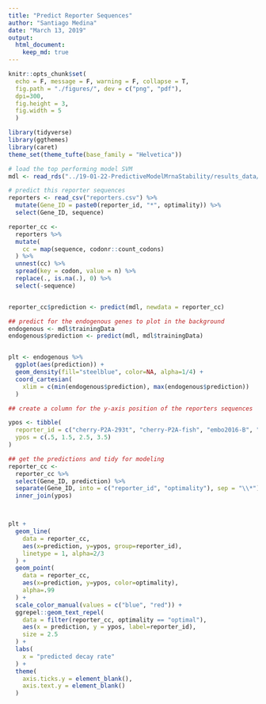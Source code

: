 ```yaml
---
title: "Predict Reporter Sequences"
author: "Santiago Medina"
date: "March 13, 2019"
output: 
  html_document:
    keep_md: true
---
```


```r
knitr::opts_chunk$set(
  echo = F, message = F, warning = F, collapse = T,
  fig.path = "./figures/", dev = c("png", "pdf"),
  dpi=300,
  fig.height = 3,
  fig.width = 5
  )

library(tidyverse)
library(ggthemes)
library(caret)
theme_set(theme_tufte(base_family = "Helvetica"))
```

```r
# load the top performing model SVM
mdl <- read_rds("../19-01-22-PredictiveModelMrnaStability/results_data/trained_models/svmRModel.rds")

# predict this reporter sequences
reporters <- read_csv("reporters.csv") %>% 
  mutate(Gene_ID = paste0(reporter_id, "*", optimality)) %>% 
  select(Gene_ID, sequence)

reporter_cc <- 
  reporters %>% 
  mutate(
    cc = map(sequence, codonr::count_codons)
  ) %>% 
  unnest(cc) %>% 
  spread(key = codon, value = n) %>% 
  replace(., is.na(.), 0) %>% 
  select(-sequence)


reporter_cc$prediction <- predict(mdl, newdata = reporter_cc)
```

```r
## predict for the endogenous genes to plot in the background
endogenous <- mdl$trainingData
endogenous$prediction <- predict(mdl, mdl$trainingData)


plt <- endogenous %>% 
  ggplot(aes(prediction)) +
  geom_density(fill="steelblue", color=NA, alpha=1/4) +
  coord_cartesian(
    xlim = c(min(endogenous$prediction), max(endogenous$prediction))
  )

## create a column for the y-axis position of the reporters sequences

ypos <- tibble(
  reporter_id = c("cherry-P2A-293t", "cherry-P2A-fish", "embo2016-B", "embo2016-A"),
  ypos = c(.5, 1.5, 2.5, 3.5)
)

## get the predictions and tidy for modeling
reporter_cc <- 
  reporter_cc %>% 
  select(Gene_ID, prediction) %>% 
  separate(Gene_ID, into = c("reporter_id", "optimality"), sep = "\\*") %>% 
  inner_join(ypos)



plt +
  geom_line(
    data = reporter_cc,
    aes(x=prediction, y=ypos, group=reporter_id),
    linetype = 1, alpha=2/3
  ) +
  geom_point(
    data = reporter_cc,
    aes(x=prediction, y=ypos, color=optimality),
    alpha=.99
  ) +
  scale_color_manual(values = c("blue", "red")) +
  ggrepel::geom_text_repel(
    data = filter(reporter_cc, optimality == "optimal"),
    aes(x = prediction, y = ypos, label=reporter_id),
    size = 2.5
  ) +
  labs(
    x = "predicted decay rate"
  ) +
  theme(
    axis.ticks.y = element_blank(),
    axis.text.y = element_blank()
  )
```

